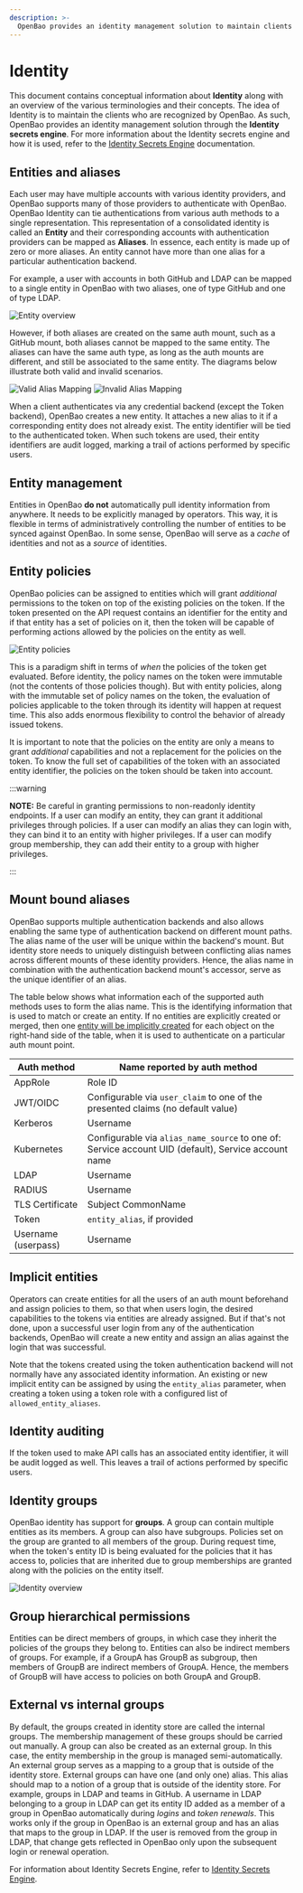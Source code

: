 ```yaml
---
description: >-
  OpenBao provides an identity management solution to maintain clients who are recognized by OpenBao.
---
```


# Identity

This document contains conceptual information about **Identity** along with an
overview of the various terminologies and their concepts. The idea of Identity
is to maintain the clients who are recognized by OpenBao. As such, OpenBao provides
an identity management solution through the **Identity secrets engine**. For
more information about the Identity secrets engine and how it is used, refer to
the [Identity Secrets Engine](/docs/secrets/identity) documentation.

## Entities and aliases

Each user may have multiple accounts with various identity providers, and OpenBao
supports many of those providers to authenticate with OpenBao. OpenBao Identity can
tie authentications from various auth methods to a single representation. This representation of a consolidated identity is called an **Entity** and their
corresponding accounts with authentication providers can be mapped as
**Aliases**. In essence, each entity is made up of zero or more aliases. An entity cannot have more than one alias for
a particular authentication backend.

For example, a user with accounts in both GitHub and LDAP can be mapped to a
single entity in OpenBao with two aliases, one of type GitHub and one of type
LDAP.

![Entity  overview](/img/openbao-identity-doc-1.png)

However, if both aliases are created on the same auth mount, such as
a GitHub mount, both aliases cannot be mapped to the same entity. The aliases can
have the same auth type, as long as the auth mounts are different, and
still be associated to the same entity. The diagrams below illustrate both valid
and invalid scenarios.

![Valid Alias Mapping](/img/openbao-identity-doc-4.png)
![Invalid Alias Mapping](/img/openbao-identity-doc-5.png)

When a client authenticates via any credential backend (except the Token
backend), OpenBao creates a new entity. It attaches a new alias to it if a
corresponding entity does not already exist. The entity identifier will be tied
to the authenticated token. When such tokens are used, their entity identifiers
are audit logged, marking a trail of actions performed by specific users.

## Entity management

Entities in OpenBao **do not** automatically pull identity information from
anywhere. It needs to be explicitly managed by operators. This way, it is
flexible in terms of administratively controlling the number of entities to be
synced against OpenBao. In some sense, OpenBao will serve as a _cache_ of
identities and not as a _source_ of identities.

## Entity policies

OpenBao policies can be assigned to entities which will grant _additional_
permissions to the token on top of the existing policies on the token. If the
token presented on the API request contains an identifier for the entity and if
that entity has a set of policies on it, then the token will be capable of
performing actions allowed by the policies on the entity as well.

![Entity policies](/img/openbao-identity-doc-2.png)

This is a paradigm shift in terms of _when_ the policies of the token get
evaluated. Before identity, the policy names on the token were immutable (not
the contents of those policies though). But with entity policies, along with
the immutable set of policy names on the token, the evaluation of policies
applicable to the token through its identity will happen at request time. This
also adds enormous flexibility to control the behavior of already issued
tokens.

It is important to note that the policies on the entity are only a means to grant
_additional_ capabilities and not a replacement for the policies on the token.
To know the full set of capabilities of the token with an associated entity
identifier, the policies on the token should be taken into account.

:::warning

**NOTE:** Be careful in granting permissions to non-readonly identity endpoints.
If a user can modify an entity, they can grant it additional privileges through
policies. If a user can modify an alias they can login with, they can bind it to
an entity with higher privileges. If a user can modify group membership, they
can add their entity to a group with higher privileges.

:::

## Mount bound aliases

OpenBao supports multiple authentication backends and also allows enabling the
same type of authentication backend on different mount paths. The alias name of
the user will be unique within the backend's mount. But identity store needs to
uniquely distinguish between conflicting alias names across different mounts of
these identity providers. Hence, the alias name in combination with the
authentication backend mount's accessor, serve as the unique identifier of an
alias.

The table below shows what information each of the supported auth methods uses
to form the alias name. This is the identifying information that is used to match or create
an entity. If no entities are explicitly created or merged, then one [entity will be implicitly created](#implicit-entities)
for each object on the right-hand side of the table, when it is used to authenticate on
a particular auth mount point.

| Auth method         | Name reported by auth method                                                                        |
| ------------------- | --------------------------------------------------------------------------------------------------- |
| AppRole             | Role ID                                                                                             |
| JWT/OIDC            | Configurable via `user_claim` to one of the presented claims (no default value)                     |
| Kerberos            | Username                                                                                            |
| Kubernetes          | Configurable via `alias_name_source` to one of: Service account UID (default), Service account name |
| LDAP                | Username                                                                                            |
| RADIUS              | Username                                                                                            |
| TLS Certificate     | Subject CommonName                                                                                  |
| Token               | `entity_alias`, if provided                                                                         |
| Username (userpass) | Username                                                                                            |

## Implicit entities

Operators can create entities for all the users of an auth mount beforehand and
assign policies to them, so that when users login, the desired capabilities to
the tokens via entities are already assigned. But if that's not done, upon a
successful user login from any of the authentication backends, OpenBao will
create a new entity and assign an alias against the login that was successful.

Note that the tokens created using the token authentication backend will not
normally have any associated identity information. An existing or new implicit
entity can be assigned by using the `entity_alias` parameter, when creating a
token using a token role with a configured list of `allowed_entity_aliases`.

## Identity auditing

If the token used to make API calls has an associated entity identifier, it
will be audit logged as well. This leaves a trail of actions performed by
specific users.

## Identity groups

OpenBao identity has support for **groups**. A group can contain multiple entities
as its members. A group can also have subgroups. Policies set on the group are
granted to all members of the group. During request time, when the token's
entity ID is being evaluated for the policies that it has access to, policies
that are inherited due to group memberships are granted along with the policies
on the entity itself.

![Identity overview](/img/openbao-identity-doc-3.png)

## Group hierarchical permissions

Entities can be direct members of groups, in which case they inherit the
policies of the groups they belong to. Entities can also be indirect members of
groups. For example, if a GroupA has GroupB as subgroup, then members of GroupB
are indirect members of GroupA. Hence, the members of GroupB will have access
to policies on both GroupA and GroupB.

## External vs internal groups

By default, the groups created in identity store are called the internal
groups. The membership management of these groups should be carried out
manually. A group can also be created as an external group. In this case, the
entity membership in the group is managed semi-automatically. An external group
serves as a mapping to a group that is outside of the identity store. External
groups can have one (and only one) alias. This alias should map to a notion of
a group that is outside of the identity store. For example, groups in LDAP and
teams in GitHub. A username in LDAP belonging to a group in LDAP can get its
entity ID added as a member of a group in OpenBao automatically during _logins_
and _token renewals_. This works only if the group in OpenBao is an external
group and has an alias that maps to the group in LDAP. If the user is removed
from the group in LDAP, that change gets reflected in OpenBao only upon the
subsequent login or renewal operation.

For information about Identity Secrets Engine, refer to [Identity Secrets Engine](/docs/secrets/identity).
